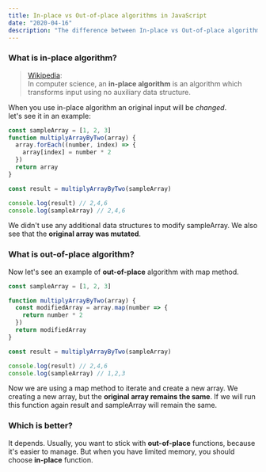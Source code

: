 ```yaml
---
title: In-place vs Out-of-place algorithms in JavaScript
date: "2020-04-16"
description: "The difference between In-place vs Out-of-place algorithms"
---
```


### What is in-place algorithm?

> [Wikipedia](https://en.wikipedia.org/wiki/In-place_algorithm):  
> In computer science, an **in-place algorithm** is an algorithm which transforms input using no auxiliary data structure.

When you use in-place algorithm an original input will be _changed_.  
let's see it in an example:

```js
const sampleArray = [1, 2, 3]
function multiplyArrayByTwo(array) {
  array.forEach((number, index) => {
    array[index] = number * 2
  })
  return array
}

const result = multiplyArrayByTwo(sampleArray)

console.log(result) // 2,4,6
console.log(sampleArray) // 2,4,6
```

We didn't use any additional data structures to modify sampleArray.
We also see that the **original array was mutated**.

### What is out-of-place algorithm?

Now let's see an example of **out-of-place** algorithm with map method.

```js
const sampleArray = [1, 2, 3]

function multiplyArrayByTwo(array) {
  const modifiedArray = array.map(number => {
    return number * 2
  })
  return modifiedArray
}

const result = multiplyArrayByTwo(sampleArray)

console.log(result) // 2,4,6
console.log(sampleArray) // 1,2,3
```

Now we are using a map method to iterate and create a new array.
We creating a new array, but the **original array remains the same**. If we will run this function again result and sampleArray will remain the same.

### Which is better?

It depends. Usually, you want to stick with **out-of-place** functions, because it's easier to manage.
But when you have limited memory, you should choose **in-place** function.

